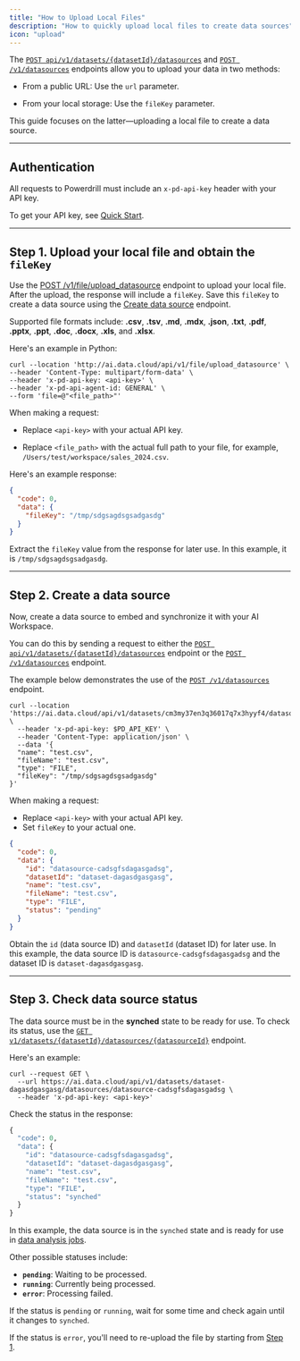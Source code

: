 ```yaml
---
title: "How to Upload Local Files"
description: "How to quickly upload local files to create data sources"
icon: "upload"
---
```


The [`POST api/v1/datasets/{datasetId}/datasources`](/api-reference/create-data-source) and [`POST /v1/datasources`](/api-reference/create-data-source-without-dataset) endpoints allow you to upload your data in two methods:

- From a public URL: Use the `url` parameter.

- From your local storage: Use the `fileKey` parameter.

This guide focuses on the latter—uploading a local file to create a data source.


---


## Authentication

All requests to Powerdrill must include an `x-pd-api-key` header with your API key. 

To get your API key, see [Quick Start](https://docs.powerdrill.ai/developer-guides/quick-start#step-1-get-your-api-key).

---

## Step 1. Upload your local file and obtain the `fileKey`

Use the [POST /v1/file/upload_datasource](/api-reference/upload-file) endpoint to upload your local file. After the upload, the response will include a `fileKey`. Save this `fileKey` to create a data source using the [Create data source](/api-reference/create-data-source) endpoint.

Supported file formats include: **.csv**, **.tsv**, **.md**, **.mdx**, **.json**, **.txt**, **.pdf**, **.pptx**, **.ppt**, **.doc**, **.docx**, **.xls**, and **.xlsx**.

Here's an example in Python:

```curl
curl --location 'http://ai.data.cloud/api/v1/file/upload_datasource' \
--header 'Content-Type: multipart/form-data' \
--header 'x-pd-api-key: <api-key>' \
--header 'x-pd-api-agent-id: GENERAL' \
--form 'file=@"<file_path>"'
```

<Tip>
When making a request:

- Replace `<api-key>` with your actual API key.

- Replace `<file_path>` with the actual full path to your file, for example, `/Users/test/workspace/sales_2024.csv`.
</Tip>



Here's an example response:

```json Example response:
{
  "code": 0,
  "data": {
    "fileKey": "/tmp/sdgsagdsgsadgasdg"
  }
}
```

Extract the `fileKey` value from the response for later use. In this example, it is `/tmp/sdgsagdsgsadgasdg`.

---

## Step 2. Create a data source

Now, create a data source to embed and synchronize it with your AI Workspace. 

You can do this by sending a request to either the [`POST api/v1/datasets/{datasetId}/datasources`](/api-reference/create-data-source) endpoint or the [`POST /v1/datasources`](/api-reference/create-data-source-without-dataset) endpoint. 


The example below demonstrates the use of the [`POST /v1/datasources`](/api-reference/create-data-source-without-dataset) endpoint.


```curl Example request:
curl --location 'https://ai.data.cloud/api/v1/datasets/cm3my37en3q36017q7x3hyyf4/datasources' \
  --header 'x-pd-api-key: $PD_API_KEY' \
  --header 'Content-Type: application/json' \
  --data '{
  "name": "test.csv",
  "fileName": "test.csv",
  "type": "FILE",
  "fileKey": "/tmp/sdgsagdsgsadgasdg"
}'
```

<Tip>
When making a request:

- Replace `<api-key>` with your actual API key.
- Set `fileKey` to your actual one.
</Tip>


```json Example response:
{
  "code": 0,
  "data": {
    "id": "datasource-cadsgfsdagasgadsg",
    "datasetId": "dataset-dagasdgasgasg",
    "name": "test.csv",
    "fileName": "test.csv",
    "type": "FILE",
    "status": "pending"
  }
}
```


Obtain the `id` (data source ID) and `datasetId` (dataset ID) for later use. In this example, the data source ID is `datasource-cadsgfsdagasgadsg` and the dataset ID is `dataset-dagasdgasgasg`.



---


## Step 3. Check data source status

The data source must be in the **synched** state to be ready for use. To check its status, use the [`GET v1/datasets/{datasetId}/datasources/{datasourceId}`](/api-reference/get-data-source) endpoint.

Here's an example:

```curl Example request
curl --request GET \
  --url https://ai.data.cloud/api/v1/datasets/dataset-dagasdgasgasg/datasources/datasource-cadsgfsdagasgadsg \
  --header 'x-pd-api-key: <api-key>'
```



Check the status in the response:

```python Example response:
{
  "code": 0,
  "data": {
    "id": "datasource-cadsgfsdagasgadsg",
    "datasetId": "dataset-dagasdgasgasg",
    "name": "test.csv",
    "fileName": "test.csv",
    "type": "FILE",
    "status": "synched"
  }
}
```


In this example, the data source is in the `synched` state and is ready for use in [data analysis jobs](/api-reference/create-job).

Other possible statuses include:

- **`pending`**: Waiting to be processed.
- **`running`**: Currently being processed.
- **`error`**: Processing failed.


<Tip>

If the status is `pending` or `running`, wait for some time and check again until it changes to `synched`. 

If the status is `error`, you'll need to re-upload the file by starting from [Step 1](#step-1-upload-your-local-file-and-obtain-fileKey).

</Tip>

